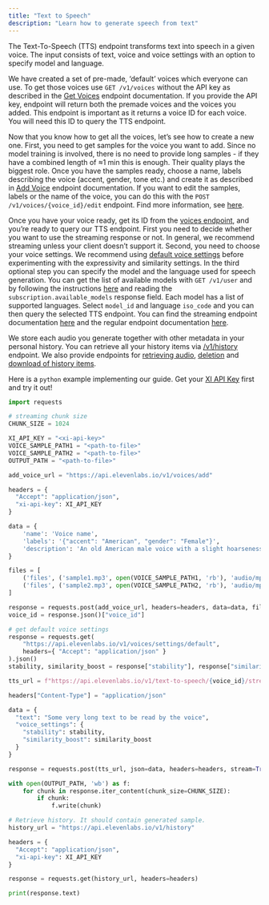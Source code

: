 ```yaml
---
title: "Text to Speech"
description: "Learn how to generate speech from text"
---
```


The Text-To-Speech (TTS) endpoint transforms text into speech in a given voice.
The input consists of text, voice and voice settings with an option to specify model and language.

We have created a set of pre-made, ‘default’ voices which everyone can use. To get those voices use
`GET /v1/voices` without the API key as described in the [Get Voices](/api-reference/voices)
endpoint documentation. If you provide the API key, endpoint will return both the premade voices
and the voices you added. This endpoint is important as it returns a voice ID for each voice.
You will need this ID to query the TTS endpoint.

Now that you know how to get all the voices, let’s see how to create a new one.
First, you need to get samples for the voice you want to add. Since no model training is involved,
there is no need to provide long samples - if they have a combined length of ≈1 min this is enough.
Their quality plays the biggest role. Once you have the samples ready, choose a name,
labels describing the voice (accent, gender, tone etc.) and create it as described in 
[Add Voice](/api-reference/voices-add) endpoint documentation. If you want to edit the samples,
labels or the name of the voice, you can do this with the `POST /v1/voices/{voice_id}/edit`
endpoint. Find more information, see [here](/api-reference/voices-edit).

Once you have your voice ready, get its ID from the [voices endpoint](/api-reference/voices),
and you’re ready to query our TTS endpoint. First you need to decide whether you want to use
the streaming response or not. In general, we recommend streaming unless your client doesn’t
support it. Second, you need to choose your voice settings. We recommend using
[default voice settings](/api-reference/voices-settings-default) before experimenting with
the expressivity and similarity settings. In the third optional step you can specify the model
and the language used for speech generation. You can get the list of available models with
`GET /v1/user` and by following the instructions [here](/api-reference/user) and reading the
`subscription.available_models` response field. Each model has a list of supported languages.
Select `model_id` and language `iso_code` and you can then query the selected TTS endpoint.
You can find the streaming endpoint documentation [here](/api-reference/text-to-speech-stream)
and the regular endpoint documentation [here](/api-reference/text-to-speech).

We store each audio you generate together with other metadata in your personal history.
You can retrieve all your history items via [/v1/history](/api-reference/history) endpoint.
We also provide endpoints for [retrieving audio](/api-reference/history-audio),
[deletion](/api-reference/history-delete) and [download of history items](/api-reference/history-download).

Here is a `python` example implementing our guide. Get your [XI API Key](authentication/01-xi-api-key) first
and try it out!
```python
import requests

# streaming chunk size
CHUNK_SIZE = 1024

XI_API_KEY = "<xi-api-key>"
VOICE_SAMPLE_PATH1 = "<path-to-file>"
VOICE_SAMPLE_PATH2 = "<path-to-file>"
OUTPUT_PATH = "<path-to-file>"

add_voice_url = "https://api.elevenlabs.io/v1/voices/add"

headers = {
  "Accept": "application/json",
  "xi-api-key": XI_API_KEY
}

data = {
    'name': 'Voice name',
    'labels': '{"accent": "American", "gender": "Female"}',
    'description': 'An old American male voice with a slight hoarseness in his throat. Perfect for news.'
}

files = [
    ('files', ('sample1.mp3', open(VOICE_SAMPLE_PATH1, 'rb'), 'audio/mpeg')),
    ('files', ('sample2.mp3', open(VOICE_SAMPLE_PATH2, 'rb'), 'audio/mpeg'))
]

response = requests.post(add_voice_url, headers=headers, data=data, files=files)
voice_id = response.json()["voice_id"]

# get default voice settings
response = requests.get(
    "https://api.elevenlabs.io/v1/voices/settings/default",
    headers={ "Accept": "application/json" }
).json()
stability, similarity_boost = response["stability"], response["similarity_boost"]

tts_url = f"https://api.elevenlabs.io/v1/text-to-speech/{voice_id}/stream"

headers["Content-Type"] = "application/json"

data = {
  "text": "Some very long text to be read by the voice",
  "voice_settings": {
    "stability": stability,
    "similarity_boost": similarity_boost
  }
}

response = requests.post(tts_url, json=data, headers=headers, stream=True)

with open(OUTPUT_PATH, 'wb') as f:
    for chunk in response.iter_content(chunk_size=CHUNK_SIZE):
        if chunk:
            f.write(chunk)

# Retrieve history. It should contain generated sample.
history_url = "https://api.elevenlabs.io/v1/history"

headers = {
  "Accept": "application/json",
  "xi-api-key": XI_API_KEY
}

response = requests.get(history_url, headers=headers)

print(response.text)
```